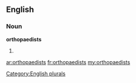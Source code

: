 ==English==

===Noun===
'''orthopaedists'''

# {{plural of|[[orthopaedist]]}}

[[Category:English plurals]]

[[ar:orthopaedists]]
[[fr:orthopaedists]]
[[my:orthopaedists]]